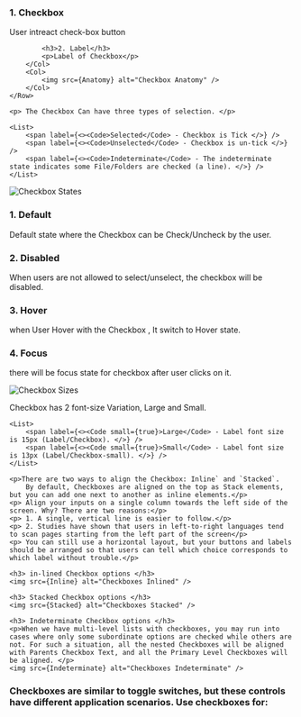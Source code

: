 

<Section title="Anatomy">
	<Row>
		<Col>
    		<h3 style={{marginTop: 0}}>1. Checkbox</h3>
    		<p>User intreact check-box button</p>

    		<h3>2. Label</h3>
    		<p>Label of Checkbox</p>
    	</Col>
		<Col>
    		<img src={Anatomy} alt="Checkbox Anatomy" />
    	</Col>
    </Row>
</Section>

<Section title="Selection">

	<p> The Checkbox Can have three types of selection. </p>

	<List>
		<span label={<><Code>Selected</Code> - Checkbox is Tick </>} />
		<span label={<><Code>Unselected</Code> - Checkbox is un-tick </>} />
		<span label={<><Code>Indeterminate</Code> - The indeterminate state indicates some File/Folders are checked (a line). </>} />
	</List>
	
</Section>

<Section title="States">
   <img src={States} alt="Checkbox States" />
   
   <h3 style={{marginTop: 30}}>1. Default</h3>
   <p> Default state where the Checkbox can be Check/Uncheck by the user.</p>

   <h3>2. Disabled</h3>
   <p>When users are not allowed to select/unselect, the checkbox will be disabled.</p>

   <h3>3. Hover</h3>
   <p>when User Hover with the Checkbox , It switch to Hover state.</p>

   <h3>4. Focus</h3>
   <p>there will be focus state for checkbox after user clicks on it.</p>

</Section>

<Section title="Size">

   <img src={Size} alt="Checkbox Sizes" />

   <p> Checkbox has 2 font-size Variation, Large and Small. </p>

	<List>
		<span label={<><Code small={true}>Large</Code> - Label font size is 15px (Label/Checkbox). </>} />
		<span label={<><Code small={true}>Small</Code> - Label font size is 13px (Label/Checkbox-small). </>} />
	</List>
</Section>

<Section title="Alignment">

	<p>There are two ways to align the Checkbox: Inline` and `Stacked`. 
		By default, Checkboxes are aligned on the top as Stack elements, but you can add one next to another as inline elements.</p>
	<p> Align your inputs on a single column towards the left side of the screen. Why? There are two reasons:</p>
	<p> 1. A single, vertical line is easier to follow.</p>
	<p> 2. Studies have shown that users in left-to-right languages tend to scan pages starting from the left part of the screen</p>
	<p> You can still use a horizontal layout, but your buttons and labels should be arranged so that users can tell which choice corresponds to which label without trouble.</p>
	
	<h3> in-lined Checkbox options </h3>
	<img src={Inline} alt="Checkboxes Inlined" />

	<h3> Stacked Checkbox options </h3>
	<img src={Stacked} alt="Checkboxes Stacked" />

	<h3> Indeterminate Checkbox options </h3>
	<p>When we have multi-level lists with checkboxes, you may run into cases where only some subordinate options are checked while others are not. For such a situation, all the nested Checkboxes will be aligned with Parents Checkbox Text, and all the Primary Level Checkboxes will be aligned. </p>
	<img src={Indeterminate} alt="Checkboxes Indeterminate" />
	
</Section>

<Section title="Usecase - Checkbox">

<h3>Checkboxes are similar to toggle switches, but these controls have different application scenarios. Use checkboxes for:</h3>
	<List>
		<span label="Actions requiring users' final review come into effect after confirmation through clicking the Submit (or any relevant) button." />
		<span label="Forms that have other steps users must take after selecting/deselecting checkboxes." />
		<span label="Multiple-selection lists of options under one category." />
		<span label="Actions that require a visually clear on/off state." />
		<span label="Checkboxes have labels and can be used alone (such as a checkbox granting permission to Share Anonymous usage data) or stacked on top of each other for other options." />
	</List>
</Section>